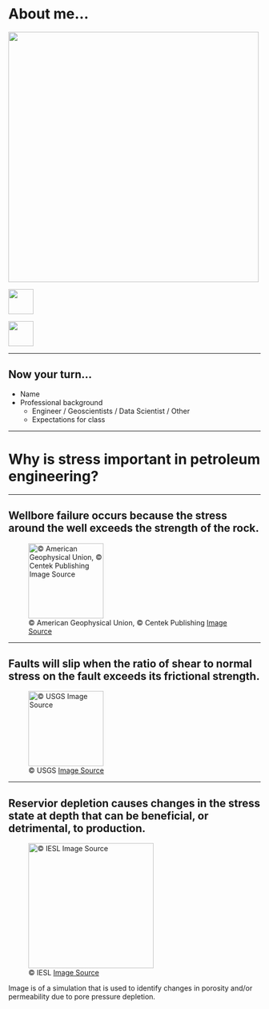 # About me...


:::: {layout="[[50], [-35, 10, -10, 10, -35]]" fig-align="center"}

![](http://www.engr.utexas.edu/images/faculty/Foster-John.jpg){fig-align="center" width=500}

[![](https://github.githubassets.com/images/modules/logos_page/GitHub-Mark.png){fig-align="center" width=50}](https://github.com/johntfoster)

[![](https://img.icons8.com/fluency/512/twitter.png){fig-align="center" width=50}](https://twitter.com/johntfoster)

::::

---

## Now your turn...

- Name
- Professional background
  - Engineer / Geoscientists / Data Scientist / Other
  - Expectations for class

---

# Why is stress important in petroleum engineering?

---

## Wellbore failure occurs because the stress around the well exceeds the strength of the rock. {.smaller}

![&copy; American Geophysical Union, &copy; Centek Publishing [Image Source](http://petrowiki.org/img/thumb/b/b0/Devol2_1102final_Page_051_Image_0001.png/300px-Devol2_1102final_Page_051_Image_0001.png)](img/wellbore.png){width=150 fig-align="center"}

---

## Faults will slip when the ratio of shear to normal stress on the fault exceeds its frictional strength. {.smaller}

![&copy; USGS [Image Source]('http://geomaps.wr.usgs.gov/parks/deform/normalfault.gif')](img/slip.png){width=150 fig-align="center"}

---

## Reservior depletion causes changes in the stress state at depth that can be beneficial, or detrimental, to production. {.smaller}

![&copy; IESL [Image Source](http://iesl-global.com/wp-content/uploads/2014/06/ReservoirPressureIllustration.jpg)](img/depletion.png){width=250 fig-align="center"}


::: {.notes}
Image is of a simulation that is used to identify changes in porosity and/or permeability due to pore pressure depletion.
:::
